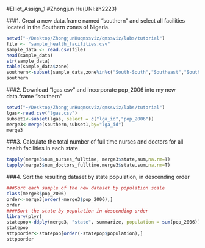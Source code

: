 #Elliot_Assign_1
#Zhongjun Hu(UNI:zh2223)

###1. Creat a new data.frame named "southern" and select all facilities located in the Southern zones of Nigeria.
```r
setwd("~/Desktop/ZhongjunHuqmssviz/qmssviz/labs/tutorial")
file <- "sample_health_facilities.csv"
sample_data <- read.csv(file)
head(sample_data)
str(sample_data)
table(sample_data$zone)
southern<-subset(sample_data,zone%in%c("South-South","Southeast","Southwest"),row.names=FALSE)
southern
```
###2. Download "lgas.csv" and incorporate pop_2006 into my new data.frame "southern"
```r
setwd("~/Desktop/ZhongjunHuqmssviz/qmssviz/labs/tutorial")
lgas<-read.csv("lgas.csv")
subset1<-subset(lgas, select = c("lga_id","pop_2006"))
merge3<-merge(southern,subset1,by="lga_id")
merge3
```
###3. Calculate the total number of full time nurses and doctors for all health facilities in each state
```r
tapply(merge3$num_nurses_fulltime, merge3$state,sum,na.rm=T)
tapply(merge3$num_doctors_fulltime,merge3$state,sum,na.rm=T)
```
###4. Sort the resulting dataset by state population, in descending order
```r
###Sort each sample of the new dataset by population scale
class(merge3$pop_2006)
order<-merge3[order(-merge3$pop_2006),]
order
####Sort the state by population in descending order
library(plyr)
statepop<-ddply(merge3, "state", summarize, population = sum(pop_2006))
statepop
sttpporder<-statepop[order(-statepop$population),]
sttpporder
```
